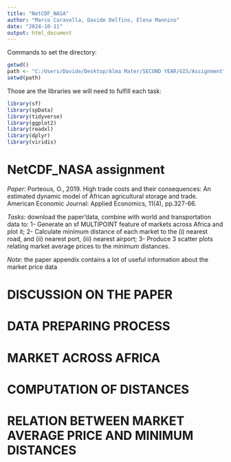 ```yaml
---
title: "NetCDF_NASA"
author: "Marco Caravella, Davide Delfino, Elena Mannino"
date: "2024-10-11"
output: html_document
---
```

Commands to set the directory:
```r
getwd()
path <- "C:/Users/Davide/Desktop/Alma Mater/SECOND YEAR/GIS/Assignment"
setwd(path)
```

Those are the libraries we will need to fulfill each task:
```r
library(sf)
library(spData)
library(tidyverse) 
library(ggplot2)
library(readxl)
library(dplyr)
library(viridis)
```

# NetCDF_NASA assignment

*Paper:* Porteous, O., 2019. High trade costs and their consequences: An estimated dynamic model of African
agricultural storage and trade. American Economic Journal: Applied Economics, 11(4), pp.327-66.

*Tasks:* download the paper’data, combine with world and transportation data to:
1- Generate an sf MULTIPOINT feature of markets across Africa and plot it;
2- Calculate minimum distance of each market to the (i) nearest road, and (ii) nearest port, (iii) nearest
airport;
3- Produce 3 scatter plots relating market average prices to the minimum distances.

*Note*: the paper appendix contains a lot of useful information about the market price data

# DISCUSSION ON THE PAPER


# DATA PREPARING PROCESS


# MARKET ACROSS AFRICA


# COMPUTATION OF DISTANCES


# RELATION BETWEEN MARKET AVERAGE PRICE AND MINIMUM DISTANCES
# 
